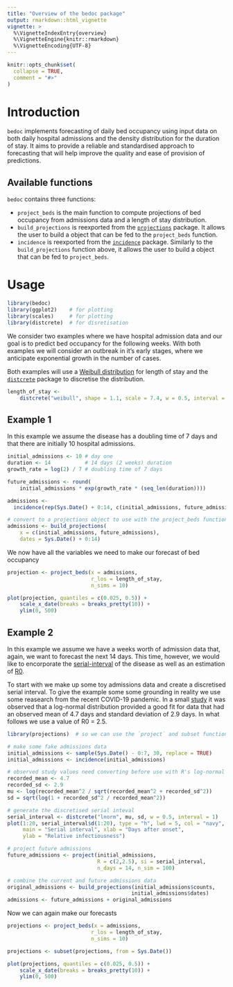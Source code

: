 ```yaml
---
title: "Overview of the bedoc package"
output: rmarkdown::html_vignette
vignette: >
  %\VignetteIndexEntry{overview}
  %\VignetteEngine{knitr::rmarkdown}
  %\VignetteEncoding{UTF-8}
---
```


```r
knitr::opts_chunk$set(
  collapse = TRUE,
  comment = "#>"
)
```

# Introduction
`bedoc` implements forecasting of daily bed occupancy using input data on both
daily hospital admissions and the density distribution for the duration of stay.
It aims to provide a reliable and standardised approach to forecasting that will
help improve the quality and ease of provision of predictions.

## Available functions
`bedoc` contains three functions:

* `project_beds` is the main function to compute projections of bed occupancy
from admissions data and a length of stay distribution.
* `build_projections` is reexported from the 
[`projections`](https://cran.r-project.org/web/packages/projections/index.html)
package.  It allows the user to build a
\code{\link[projections:build_projections]{projections}}
object that can be fed to the `project_beds` function.
* `incidence` is reexported from the 
[`incidence`](https://cran.r-project.org/web/packages/incidence/index.html)
package.  Similarly to the `build_projections` function above, it allows the
user to build a \code{\link[incidence::incidence]{incidence}} object that can be
fed to `project_beds`.

# Usage
```r
library(bedoc)
library(ggplot2)    # for plotting
library(scales)     # for plotting
library(distcrete)  # for disretisation
```

We consider two examples where we have hospital admission data and our goal is
to predict bed occupancy for the following weeks. With both examples we will 
consider an outbreak in it's early stages, where we anticipate exponential
growth in the number of cases.

Both examples will use a
[Weibull distribution](https://en.wikipedia.org/wiki/Weibull_distribution) for
length of stay and the
[`distcrete`](https://cran.r-project.org/web/packages/distcrete/index.html)
package to discretise the distribution.


```r
length_of_stay <-
    distcrete("weibull", shape = 1.1, scale = 7.4, w = 0.5, interval = 1)
```


## Example 1
In this example we assume the disease has a doubling time of 7 days and 
that there are initially 10 hospital admissions.

```r
initial_admissions <- 10 # day one
duration <- 14           # 14 days (2 weeks) duration
growth_rate = log(2) / 7 # doubling time of 7 days

future_admissions <- round(
    initial_admissions * exp(growth_rate * (seq_len(duration))))

admissions <- 
  incidence(rep(Sys.Date() + 0:14, c(initial_admissions, future_admissions)))

# convert to a projections object to use with the project_beds function
admissions <- build_projections(
    x = c(initial_admissions, future_admissions), 
    dates = Sys.Date() + 0:14)
```

We now have all the variables we need to make our forecast of bed occupancy

```r
projection <- project_beds(x = admissions, 
                           r_los = length_of_stay, 
                           n_sims = 10)

plot(projection, quantiles = c(0.025, 0.5)) + 
    scale_x_date(breaks = breaks_pretty(10)) + 
    ylim(0, 500)
```

## Example 2
In this example we assume we have a weeks worth of admission data that, again, 
we want to forecast the next 14 days.  This time, however, we would like to
encorporate the [serial-interval](https://en.wikipedia.org/wiki/Serial_interval)
of the disease as well as an estimation of
[R0](https://en.wikipedia.org/wiki/Basic_reproduction_number).

To start with we make up some toy admissions data and create a discretised
serial interval.  To give the example some some grounding in reality we use some
reasearch from the recent COVID-19 pandemic.  In a small [study](https://www.ijidonline.com/article/S1201-9712(20)30119-3/fulltext) it
was observed that a log-normal distribution provided a good fit for
data that had an observed mean of 4.7 days and standard deviation of 2.9 days.
In what follows we use a value of R0 = 2.5.

```r
library(projections)  # so we can use the `project` and subset functions 

# make some fake admissions data
initial_admissions <- sample(Sys.Date() - 0:7, 30, replace = TRUE)
initial_admissions <- incidence(initial_admissions)

# observed study values need converting before use with R's log-normal function
recorded_mean <- 4.7
recorded_sd <- 2.9
mu <- log(recorded_mean^2 / sqrt(recorded_mean^2 + recorded_sd^2))
sd = sqrt(log(1 + recorded_sd^2 / recorded_mean^2))

# generate the discretised serial inteval
serial_interval <- distcrete("lnorm", mu, sd, w = 0.5, interval = 1)
plot(1:20, serial_interval$d(1:20), type = "h", lwd = 5, col = "navy",
     main = "Serial interval", xlab = "Days after onset",
     ylab = "Relative infectiousness")

# project future admissions
future_admissions <- project(initial_admissions,
                             R = c(2,2.5), si = serial_interval,
                             n_days = 14, n_sim = 100)

# combine the current and future admissions data
original_admissions <- build_projections(initial_admissions$counts,
                                        initial_admissions$dates)
admissions <- future_admissions + original_admissions
```

Now we can again make our forecasts
```r
projections <- project_beds(x = admissions, 
                           r_los = length_of_stay, 
                           n_sims = 10)

projections <- subset(projections, from = Sys.Date())

plot(projections, quantiles = c(0.025, 0.5)) + 
    scale_x_date(breaks = breaks_pretty(10)) + 
    ylim(0, 500)
```
